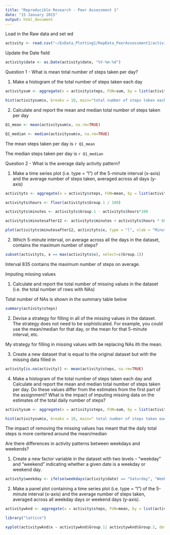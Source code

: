 ```yaml
---
title: "Reproducible Research - Peer Assessment 1"
date: "15 January 2015"
output: html_document
---
```


Load in the Raw data and set wd

```r
activity <- read.csv("~/ExData_Plotting1/RepData_PeerAssessment1/activity.csv", stringsAsFactors=FALSE)

```

Update the Date field

```r

activity$date <- as.Date(activity$date, "%Y-%m-%d")

```

Question 1 - What is mean total number of steps taken per day?

1. Make a histogram of the total number of steps taken each day

```r
activitysum <- aggregate(x = activity$steps, FUN=sum, by = list(activity$date))

hist(activitysum$x, breaks = 10, main="total number of steps taken each day", xlab = "Steps", ylab="freq")

```


2. Calculate and report the mean and median total number of steps taken per day

```r

Q1_mean <- mean(activitysum$x, na.rm=TRUE)

Q1_median <- median(activitysum$x, na.rm=TRUE)
```

The mean steps taken per day is `r Q1_mean`

The median steps taken per day is `r Q1_median`

Question 2 - What is the average daily activity pattern?

1. Make a time series plot (i.e. type = "l") of the 5-minute interval (x-axis) and the average number of steps taken, averaged across all days (y-axis)

```r

activityts <- aggregate(x = activity$steps, FUN=mean, by = list(activity$interval), na.rm=TRUE)

activityts$hours <- floor(activityts$Group.1 / 100)

activityts$minutes <- activityts$Group.1 - activityts$hours*100

activityts$minutesafter12 <- activityts$minutes + activityts$hours * 60

plot(activityts$minutesafter12, activityts$x, type = "l", xlab = "Minutes After Midnight", ylab = "Average Steps", main="Average Steps by Interval")

```

2. Which 5-minute interval, on average across all the days in the dataset, contains the maximum number of steps?


```r

subset(activityts, x == max(activityts$x), select=c(Group.1))

```

Interval 835 contains the maximum number of steps on average.


Imputing missing values

1. Calculate and report the total number of missing values in the dataset (i.e. the total number of rows with NAs)

Total number of NAs is shown in the summary table below

```r

summary(activity$steps)

```


2. Devise a strategy for filling in all of the missing values in the dataset. The strategy does not need to be sophisticated. For example, you could use the mean/median for that day, or the mean for that 5-minute interval, etc.

My strategy for filling in missing values with be replacing NAs ith the mean.

3. Create a new dataset that is equal to the original dataset but with the missing data filled in

```r

activity[is.na(activity)] <- mean(activity$steps, na.rm=TRUE)

```

4. Make a histogram of the total number of steps taken each day and Calculate and report the mean and median total number of steps taken per day. Do these values differ from the estimates from the first part of the assignment? What is the impact of imputing missing data on the estimates of the total daily number of steps?

```r

activitysum <- aggregate(x = activity$steps, FUN=sum, by = list(activity$date))

hist(activitysum$x, breaks = 10, main=" total number of steps taken each day", xlab = "Steps", ylab = "Freq")
```

The impact of removing the missing values has meant that the daily total steps is more centered around the mean/median


Are there differences in activity patterns between weekdays and weekends?

1. Create a new factor variable in the dataset with two levels – “weekday” and “weekend” indicating whether a given date is a weekday or weekend day.

```r

activity$weekday <- ifelse(weekdays(activity$date) == "Saturday", "Weekend", ifelse(weekdays(activity$date) == "Sunday", "Weekend", "Weekday"))

```

2. Make a panel plot containing a time series plot (i.e. type = "l") of the 5-minute interval (x-axis) and the average number of steps taken, averaged across all weekday days or weekend days (y-axis). 

```r

activitywknd <- aggregate(x = activity$steps, FUN=mean, by = list(activity$interval, activity$weekday), na.rm=TRUE)

library("lattice")

xyplot(activitywknd$x ~ activitywknd$Group.1| activitywknd$Group.2, data = activitywknd, layout = c(1,2), panel = panel.lines, xlab = "Interval", ylab = "Number of Steps")

```
